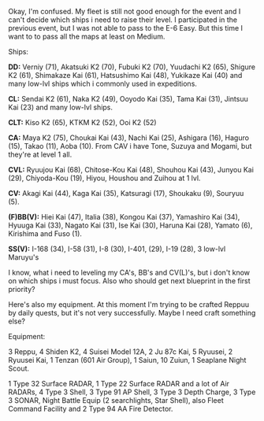 Okay, I'm confused. My fleet is still not good enough for the event and I can't decide which ships i need to raise their level. I participated in the previous event, but I was not able to pass to the E-6 Easy. But this time I want to to pass all the maps at least on Medium.

Ships:

'''DD:''' Verniy (71), Akatsuki K2 (70), Fubuki K2 (70), Yuudachi K2 (65), Shigure K2 (61), Shimakaze Kai (61), Hatsushimo Kai (48), Yukikaze Kai (40) and many low-lvl ships which i commonly used in expeditions.

'''CL:''' Sendai K2 (61), Naka K2 (49), Ooyodo Kai (35), Tama Kai (31), Jintsuu Kai (23) and many low-lvl ships.

'''CLT:''' Kiso K2 (65), KTKM K2 (52), Ooi K2 (52)

'''CA:''' Maya K2 (75), Choukai Kai (43), Nachi Kai (25), Ashigara (16), Haguro (15), Takao (11), Aoba (10). From CAV i have Tone, Suzuya and Mogami, but they're at level 1 all.

'''CVL:''' Ryuujou Kai (68), Chitose-Kou Kai (48), Shouhou Kai (43), Junyou Kai (29), Chiyoda-Kou (19), Hiyou, Houshou and Zuihou at 1 lvl.

'''CV:''' Akagi Kai (44), Kaga Kai (35), Katsuragi (17), Shoukaku (9), Souryuu (5).

'''(F)BB(V):''' Hiei Kai (47), Italia (38), Kongou Kai (37), Yamashiro Kai (34), Hyuuga Kai (33), Nagato Kai (31), Ise Kai (30), Haruna Kai (28), Yamato (6), Kirishima and Fuso (1).

'''SS(V):''' I-168 (34), I-58 (31), I-8 (30), I-401, (29), I-19 (28), 3 low-lvl Maruyu's




I know, what i need to leveling my CA's, BB's and CV(L)'s, but i don't know on which ships i must focus. Also who should get next blueprint in the first priority?

Here's also my equipment. At this moment I'm trying to be crafted Reppuu by daily quests, but it's not very successfully. Maybe I need craft something else?

Equipment:

3 Reppu, 4 Shiden K2, 4 Suisei Model 12A, 2 Ju 87c Kai, 5 Ryuusei, 2 Ryuusei Kai, 1 Tenzan (601 Air Group), 1 Saiun, 10 Zuiun, 1 Seaplane Night Scout.

1 Type 32 Surface RADAR, 1 Type 22 Surface RADAR and a lot of Air RADARs, 4 Type 3 Shell, 3 Type 91 AP Shell, 3 Type 3 Depth Charge, 3 Type 3 SONAR, Night Battle Equip (2 searchlights, Star Shell), also Fleet Command Facility and 2 Type 94 AA Fire Detector.<ac_metadata title="What should i do?"> </ac_metadata>